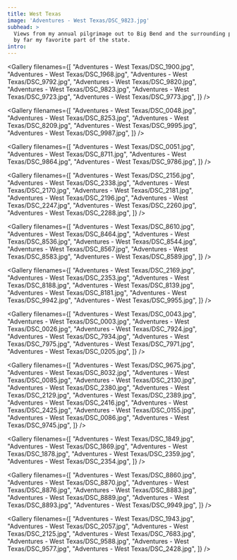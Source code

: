 ```yaml
---
title: West Texas
image: 'Adventures - West Texas/DSC_9823.jpg'
subhead: >
  Views from my annual pilgrimage out to Big Bend and the surrounding parkland,
  by far my favorite part of the state.
intro:
---
```


<Photo filename="Adventures - West Texas/DSC_2002.jpg" />

<Gallery filenames={[
  "Adventures - West Texas/DSC_1900.jpg",
  "Adventures - West Texas/DSC_1968.jpg",
  "Adventures - West Texas/DSC_9792.jpg",
  "Adventures - West Texas/DSC_9820.jpg",
  "Adventures - West Texas/DSC_9823.jpg",
  "Adventures - West Texas/DSC_9723.jpg",
  "Adventures - West Texas/DSC_9773.jpg",
]} />

<Gallery filenames={[
  "Adventures - West Texas/DSC_0048.jpg",
  "Adventures - West Texas/DSC_8253.jpg",
  "Adventures - West Texas/DSC_8209.jpg",
  "Adventures - West Texas/DSC_9995.jpg",
  "Adventures - West Texas/DSC_9987.jpg",
]} />

<Gallery filenames={[
  "Adventures - West Texas/DSC_0051.jpg",
  "Adventures - West Texas/DSC_8711.jpg",
  "Adventures - West Texas/DSC_9864.jpg",
  "Adventures - West Texas/DSC_9786.jpg",
]} />

<Photo filename="Adventures - West Texas/DSC_2231.jpg" />

<Gallery filenames={[
  "Adventures - West Texas/DSC_2156.jpg",
  "Adventures - West Texas/DSC_2338.jpg",
  "Adventures - West Texas/DSC_2170.jpg",
  "Adventures - West Texas/DSC_2181.jpg",
  "Adventures - West Texas/DSC_2196.jpg",
  "Adventures - West Texas/DSC_2247.jpg",
  "Adventures - West Texas/DSC_2260.jpg",
  "Adventures - West Texas/DSC_2288.jpg",
]} />

<Photo filename="Adventures - West Texas/DSC_2319.jpg" />

<Gallery filenames={[
  "Adventures - West Texas/DSC_8610.jpg",
  "Adventures - West Texas/DSC_8464.jpg",
  "Adventures - West Texas/DSC_8536.jpg",
  "Adventures - West Texas/DSC_8544.jpg",
  "Adventures - West Texas/DSC_8567.jpg",
  "Adventures - West Texas/DSC_8583.jpg",
  "Adventures - West Texas/DSC_8589.jpg",
]} />

<Gallery filenames={[
  "Adventures - West Texas/DSC_2169.jpg",
  "Adventures - West Texas/DSC_2353.jpg",
  "Adventures - West Texas/DSC_8188.jpg",
  "Adventures - West Texas/DSC_8139.jpg",
  "Adventures - West Texas/DSC_8181.jpg",
  "Adventures - West Texas/DSC_9942.jpg",
  "Adventures - West Texas/DSC_9955.jpg",
]} />

<Photo filename="Adventures - West Texas/DSC_0229.jpg" />

<Gallery filenames={[
  "Adventures - West Texas/DSC_0043.jpg",
  "Adventures - West Texas/DSC_0003.jpg",
  "Adventures - West Texas/DSC_0026.jpg",
  "Adventures - West Texas/DSC_7924.jpg",
  "Adventures - West Texas/DSC_7934.jpg",
  "Adventures - West Texas/DSC_7975.jpg",
  "Adventures - West Texas/DSC_7971.jpg",
  "Adventures - West Texas/DSC_0205.jpg",
]} />

<Gallery filenames={[
  "Adventures - West Texas/DSC_9675.jpg",
  "Adventures - West Texas/DSC_8032.jpg",
  "Adventures - West Texas/DSC_0085.jpg",
  "Adventures - West Texas/DSC_2130.jpg",
  "Adventures - West Texas/DSC_2380.jpg",
  "Adventures - West Texas/DSC_2129.jpg",
  "Adventures - West Texas/DSC_2389.jpg",
  "Adventures - West Texas/DSC_2416.jpg",
  "Adventures - West Texas/DSC_2425.jpg",
  "Adventures - West Texas/DSC_0155.jpg",
  "Adventures - West Texas/DSC_0086.jpg",
  "Adventures - West Texas/DSC_9745.jpg",
]} />

<Photo filename="Adventures - West Texas/DSC_8072.jpg" />

<Gallery filenames={[
  "Adventures - West Texas/DSC_1849.jpg",
  "Adventures - West Texas/DSC_1869.jpg",
  "Adventures - West Texas/DSC_1878.jpg",
  "Adventures - West Texas/DSC_2359.jpg",
  "Adventures - West Texas/DSC_2354.jpg",
]} />

<Gallery filenames={[
  "Adventures - West Texas/DSC_8860.jpg",
  "Adventures - West Texas/DSC_8870.jpg",
  "Adventures - West Texas/DSC_8876.jpg",
  "Adventures - West Texas/DSC_8883.jpg",
  "Adventures - West Texas/DSC_8889.jpg",
  "Adventures - West Texas/DSC_8893.jpg",
  "Adventures - West Texas/DSC_9949.jpg",
]} />

<Gallery filenames={[
  "Adventures - West Texas/DSC_1943.jpg",
  "Adventures - West Texas/DSC_2057.jpg",
  "Adventures - West Texas/DSC_2125.jpg",
  "Adventures - West Texas/DSC_7683.jpg",
  "Adventures - West Texas/DSC_9588.jpg",
  "Adventures - West Texas/DSC_9577.jpg",
  "Adventures - West Texas/DSC_2428.jpg",
]} />
